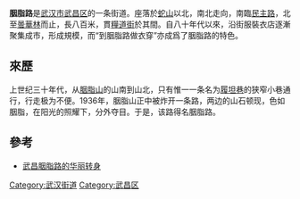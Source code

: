 '''胭脂路'''是[[武汉市|武汉市]][[武昌区|武昌区]]的一条街道。座落於[[蛇山|蛇山]]以北，南北走向，南臨[[民主路|民主路]]，北至[[曇華林|曇華林]]而止，長八百米，貫[[糧道街|糧道街]]於其間。自八十年代以來，沿街服裝衣店逐漸聚集成市，形成規模，而“到胭脂路做衣穿”亦成爲了胭脂路的特色。

==來歷==
上世纪三十年代，从[[胭脂山(武汉)|胭脂山]]的山南到山北，只有惟一一条名为[[履坦巷|履坦巷]]的狭窄小巷通行，行走极为不便。1936年，胭脂山正中被炸开一条路，两边的山石顿现，色如胭脂，在阳光的照耀下，分外夺目。于是，该路得名胭脂路。

==參考==
*[https://web.archive.org/web/20160306043339/http://www.cnhan.com/gb/content/2005-11/29/content_542574.htm 武昌胭脂路的华丽转身]

[[Category:武汉街道|Category:武汉街道]]
[[Category:武昌区|Category:武昌区]]